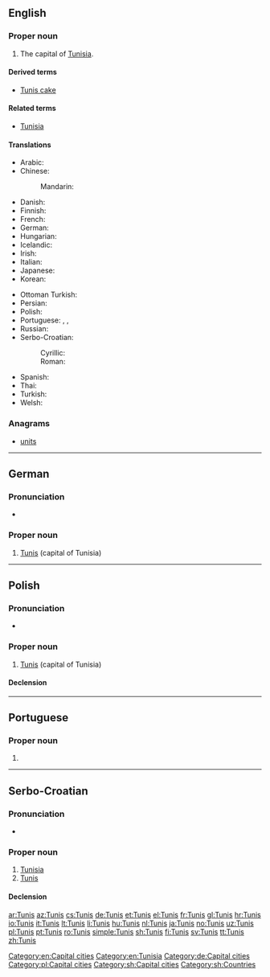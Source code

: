 {{also|Tunis|Tunis.|Túnis}}
==English==
{{wikipedia}}

===Proper noun===
{{en-proper noun}}

# The capital of [[Tunisia]].

====Derived terms====
* [[Tunis cake]]

====Related terms====
* [[Tunisia]]

====Translations====
{{trans-top|capital of Tunisia}}
* Arabic: {{t+|ar|تونس|m|tr=tuunis}}
* Chinese:
*: Mandarin: {{t+|cmn|突尼斯|tr=Tūnísī|sc=Hani}}
* Danish: {{t|da|Tunis}}
* Finnish: {{t+|fi|Tunis}}
* French: {{t+|fr|Tunis|m}}
* German: {{t+|de|Tunis|n}}
* Hungarian: {{t+|hu|Tunisz}}
* Icelandic: {{t+|is|Túnis|n}}
* Irish: {{t|ga|Túinis|m}}
* Italian: {{t|it|Tunisi|f}}
* Japanese: {{t|ja|チュニス|tr=Chunisu}}
* Korean: {{t|ko|튀니스|tr=Twiniseu|sc=Hang}}
{{trans-mid}}
* Ottoman Turkish: {{t|ota|طونوس|tr=Tunus|sc=ota-Arab}}
* Persian: {{t|fa|تونس|tr=Tunes|sc=fa-Arab}}
* Polish: {{t+|pl|Tunis|m}}
* Portuguese: {{t+|pt|Tunes|f}} {{qualifier|Portugal}}, {{t+|pt|Túnis|f}} {{qualifier|Brazil}}, {{t+|pt|Tunis|f}}
* Russian: {{t+|ru|Тунис|m|tr=Tunís}}
* Serbo-Croatian:
*: Cyrillic: {{t|sh|Ту̀нис|m|sc=Cyrl}}
*: Roman: {{t|sh|Tùnis|m}}
* Spanish: {{t+|es|Túnez}}
* Thai: {{t|th|ตูนิส|tr=Too-Nis}} <!-- please check this romanisation -->
* Turkish: {{t+|tr|Tunus}}
* Welsh: {{t|cy|Tiwnis}}
{{trans-bottom}}

===Anagrams===
* [[units#English|units]]

[[Category:en:Capital cities]]
[[Category:en:Tunisia]]
----

==German==
{{wikipedia|lang=de}}

===Pronunciation===
* {{IPA|lang=de|[ˈtuːnɪs]}}

===Proper noun===
{{head|de|proper noun|g=n}}

# [[#English|Tunis]] (capital of Tunisia)

[[Category:de:Capital cities]]

----

==Polish==
{{wikipedia|lang=pl}}

===Pronunciation===
* {{audio|Pl-Tunis.ogg|audio|lang=pl}}

===Proper noun===
{{head|pl|proper noun|g=m}}

# [[#English|Tunis]] (capital of Tunisia)

====Declension====
{{pl-decl-noun-sing|Tunis|Tunisu|Tunisowi|Tunis|Tunisem|Tunisie|Tunisie}}

[[Category:pl:Capital cities]]

----

==Portuguese==

===Proper noun===
{{pt-proper noun|f}}

# {{alternative form of|Tunes|lang=pt}}

----

==Serbo-Croatian==

===Pronunciation===
* {{IPA|/tǔnis/|lang=sh}}

===Proper noun===
{{sh-proper noun|g=m|head=Tùnis|r|Тунис|Ту̀нис}}

# [[Tunisia]]
# [[#English|Tunis]] {{gloss|capital of Tunisia}}

====Declension====
{{sh-decl-noun-unc
|Tunis
|Tunisa
|Tunisu
|Tunis
|Tunisu
|Tunisu
|Tunisom
}}

[[Category:sh:Capital cities]]
[[Category:sh:Countries]]

[[ar:Tunis]]
[[az:Tunis]]
[[cs:Tunis]]
[[de:Tunis]]
[[et:Tunis]]
[[el:Tunis]]
[[fr:Tunis]]
[[gl:Tunis]]
[[hr:Tunis]]
[[io:Tunis]]
[[it:Tunis]]
[[lt:Tunis]]
[[li:Tunis]]
[[hu:Tunis]]
[[nl:Tunis]]
[[ja:Tunis]]
[[no:Tunis]]
[[uz:Tunis]]
[[pl:Tunis]]
[[pt:Tunis]]
[[ro:Tunis]]
[[simple:Tunis]]
[[sh:Tunis]]
[[fi:Tunis]]
[[sv:Tunis]]
[[tt:Tunis]]
[[zh:Tunis]]
